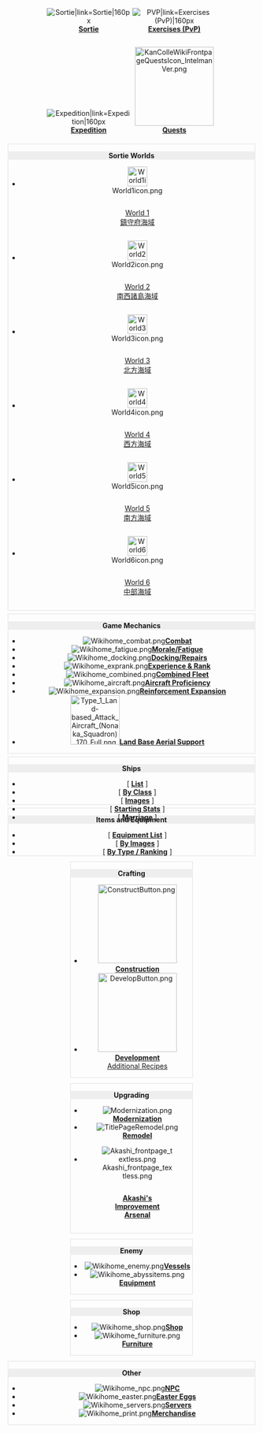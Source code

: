 <div class="mobile-hide" style="text-align:center">
<div style="margin:5px 0;">
<div style="width:170px;display:inline-block;">[[File:Sortie.png|Sortie|link=Sortie|160px]]'''[[Sortie]]'''</div>
<div style="width:170px;display:inline-block;">[[File:PVP.png|PVP|link=Exercises (PvP)|160px]]'''[[Exercises (PvP)]]'''</div>
<div style="width:170px;display:inline-block;">[[File:Expedition.png|Expedition|link=Expedition|160px]]'''[[Expedition]]'''</div>
<div style="width:170px;display:inline-block;">[[File:KanColleWikiFrontpageQuestsIcon IntelmanVer.png|link=Quests|160px]]'''[[Quests]]'''</div>
</div>

<div style="border:2px solid #eee;margin:5px 0;">
<div style="background:#eee">'''Sortie Worlds'''</div>
<ul style="margin:0">
<li style="display:inline-block;width:118px;">[[File:World1icon.png|40px|link=World 1]] <div style="display:inline-block;vertical-align:middle;">[[World 1|World 1<br />鎮守府海域]]</div></li>
<li style="display:inline-block;width:132px;">[[File:World2icon.png|40px|link=World 2]] <div style="display:inline-block;vertical-align:middle;">[[World 2|World 2<br />南西諸島海域]]</div></li>
<li style="display:inline-block;width:104px;">[[File:World3icon.png|40px|link=World 3]] <div style="display:inline-block;vertical-align:middle;">[[World 3|World 3<br />北方海域]]</div></li>
<li style="display:inline-block;width:104px;">[[File:World4icon.png|40px|link=World 4]] <div style="display:inline-block;vertical-align:middle;">[[World 4|World 4<br />西方海域]]</div></li>
<li style="display:inline-block;width:104px;">[[File:World5icon.png|40px|link=World 5]] <div style="display:inline-block;vertical-align:middle;">[[World 5|World 5<br />南方海域]]</div></li>
<li style="display:inline-block;width:104px;">[[File:World6icon.png|40px|link=World 6]] <div style="display:inline-block;vertical-align:middle;">[[World 6|World 6<br />中部海域]]</div></li>
</ul>
</div>

<div style="border:2px solid #eee;margin:5px 0;">
<div style="background:#eee">'''Game Mechanics'''</div>
<ul style="margin:0">
<li style="display:inline-block;width:170px;">[[File:Wikihome_combat.png|link=Combat]]'''[[Combat]]'''</li>
<li style="display:inline-block;width:170px;">[[File:Wikihome_fatigue.png|link=Morale/Fatigue]]'''[[Morale/Fatigue]]'''</li>
<li style="display:inline-block;width:170px;">[[File:Wikihome_docking.png|link=Docking]]'''[[Docking|Docking/Repairs]]'''</li>
<li style="display:inline-block;width:170px;">[[File:Wikihome_exprank.png|link=Experience and Rank]]'''[[Experience and Rank|Experience &amp; Rank]]'''</li>
<li style="display:inline-block;width:170px;">[[File:Wikihome_combined.png|link=Combined Fleet]]'''[[Combined Fleet]]'''</li>
<li style="display:inline-block;width:170px;">[[File:Wikihome_aircraft.png|link=Aircraft Proficiency]]'''[[Aircraft Proficiency]]'''</li>
<li style="display:inline-block;width:170px;">[[File:Wikihome_expansion.png|link=Reinforcement Expansion]]'''[[Reinforcement Expansion]]'''</li>
<li style="display:inline-block;width:170px;">[[File:Type_1_Land-based_Attack_Aircraft_(Nonaka_Squadron)_170_Full.png|100px|link=Land Base Aerial Support]]'''[[Land Base Aerial Support]]'''</li>
</ul>
</div>

<div style="border:2px solid #eee;margin:5px 0;">
<div style="background:#eee">'''Ships'''</div>
<div style="height:50px;background:url(https://vignette2.wikia.nocookie.net/kancolle/images/d/d6/Wikihome_ship.png/revision/latest?cb=20140508045746&format=webp) no-repeat left center;">
<ul style="margin:0;vertical-align:middle;">
<li style="display:inline-block;">[ '''[[Ship|List]]''' ]</li>
<li style="display:inline-block;">[ '''[[Ship_Class|By Class]]''' ]</li>
<li style="display:inline-block;">[ '''[[Ship_List_(Image)|Images]]''' ]</li>
<li style="display:inline-block;">[ '''[[Ship_list|Starting Stats]]''' ]</li>
<li style="display:inline-block;">[ '''[[Marriage]]''' ]</li>
</ul></div>
</div>

<div style="border:2px solid #eee;margin:5px 0;">
<div style="background:#eee">'''Items and Equipment'''</div>
<div style="height:50px;background:url(https://vignette3.wikia.nocookie.net/kancolle/images/3/39/Wikihome_items.png/revision/latest?cb=20140508045759&format=webp) no-repeat left center;">
<ul style="margin:0;vertical-align:middle;">
<li style="display:inline-block;">[ '''[[Equipment|Equipment List]]''' ]</li>
<li style="display:inline-block;">[ '''[[Equipment_List_(Image)|By Images]]''' ]</li>
<li style="display:inline-block;">[ '''[[Equipment_Ranking|By Type / Ranking]]''' ]</li>
</ul></div>
</div>

<div style="border:2px solid #eee;margin:5px 0;width:49%;display:inline-block;">
<div style="text-align:center;background:#eee">'''Crafting'''</div>
<ul style="margin:0">
<li style="display:inline-block;width:170px;">[[File:ConstructButton.png|160px|link=Construction]]'''[[Construction]]'''</li>
<li style="display:inline-block;width:170px;">[[File:DevelopButton.png|160px|link=Development]]'''[[Development]]'''<br />[[List_of_development_recipes_by_item|Additional Recipes]]</li>
</ul>
</div>

<div style="border:2px solid #eee;margin:5px 0;width:49%;display:inline-block;">
<div style="background:#eee">'''Upgrading'''</div>
<ul style="margin:0">
<li style="display:inline-block;width:160px;">[[File:Modernization.png|link=Modernization]]'''[[Modernization]]'''</li>
<li style="display:inline-block;width:160px;">[[File:TitlePageRemodel.png|link=Remodel]]'''[[Remodel]]'''</li>
<li style="display:inline-block;width:180px;">[[File:Akashi_frontpage_textless.png|link=Akashi's Improvement Arsenal]] <div style="display:inline-block;vertical-align:middle;">'''[[Akashi's Improvement Arsenal|'''Akashi's<br />Improvement<br />Arsenal''']]'''</div></li>
</ul>
</div>

<div style="border:2px solid #eee;margin:5px 0;width:49%;display:inline-block;">
<div style="background:#eee">'''Enemy'''</div>
<ul style="margin:0">
<li style="display:inline-block;width:170px;">[[File:Wikihome enemy.png|link=Enemy vessel]]'''[[Enemy_vessel|Vessels]]'''</li>
<li style="display:inline-block;width:170px;">[[File:Wikihome abyssitems.png|link=List of equipment used by the enemy]]'''[[List_of_equipment_used_by_the_enemy|Equipment]]'''</li>
</ul>
</div>

<div style="border:2px solid #eee;margin:5px 0;width:49%;display:inline-block;">
<div style="text-align:center;background:#eee">'''Shop'''</div>
<ul style="margin:0">
<li style="display:inline-block;width:170px;">[[File:Wikihome_shop.png|link=Shop]]'''[[Shop]]'''</li>
<li style="display:inline-block;width:170px;">[[File:Wikihome_furniture.png|link=Furniture]]'''[[Furniture]]'''</li>
</ul>
</div>

<div style="border:2px solid #eee;margin:5px 0;">
<div style="text-align:center;background:#eee">'''Other'''</div>
<ul style="margin:0">
<li style="display:inline-block;width:170px;">[[File:Wikihome_npc.png|link=NPC]]'''[[NPC]]'''</li>
<li style="display:inline-block;width:170px;">[[File:Wikihome_easter.png|link=Easter Eggs]]'''[[Easter Eggs]]'''</li>
<li style="display:inline-block;width:170px;">[[File:Wikihome_servers.png|link=Servers]]'''[[Servers]]'''</li>
<li style="display:inline-block;width:170px;">[[File:Wikihome_print.png|link=Merchandise]]'''[[Merchandise]]'''</li>
</ul>
</div>
<div>